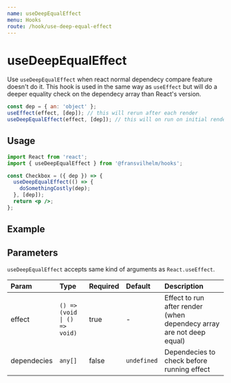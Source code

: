 ```yaml
---
name: useDeepEqualEffect
menu: Hooks
route: /hook/use-deep-equal-effect
---
```



# useDeepEqualEffect

Use `useDeepEqualEffect` when react normal dependecy compare feature doesn't do
it. This hook is used in the same way as `useEffect` but will do a deeper
equality check on the dependecy array than React's version.

```js
const dep = { an: 'object' };
useEffect(effect, [dep]); // this will rerun after each render
useDeepEqualEffect(effect, [dep]); // this will on run on initial render
```

## Usage

```jsx
import React from 'react';
import { useDeepEqualEffect } from '@fransvilhelm/hooks';

const Checkbox = ({ dep }) => {
  useDeepEqualEffect(() => {
    doSomethingCostly(dep);
  }, [dep]);
  return <p />;
};
```

## Example

<Playground>
  <UseDeepEqualEffectExample />
</Playground>

## Parameters

`useDeepEqualEffect` accepts same kind of arguments as `React.useEffect`.

| Param       | Type                         | Required | Default     | Description                                                          |
| :---------- | :--------------------------- | :------- | :---------- | :------------------------------------------------------------------- |
| effect      | `() => (void \| () => void)` | true     | -           | Effect to run after render (when dependecy array are not deep equal) |
| dependecies | `any[]`                      | false    | `undefined` | Dependecies to check before running effect                           |
